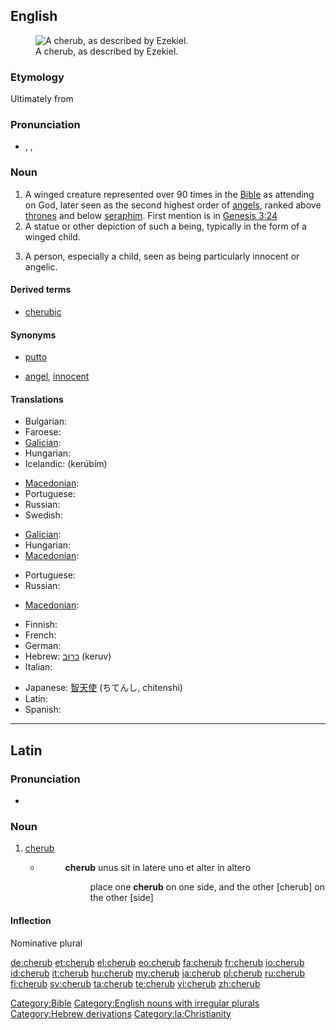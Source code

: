 {{also|Cherub}}
==English==
[[File:Tetramorph meteora.jpg|thumb|A cherub, as described by Ezekiel.]]

===Etymology===
Ultimately from {{etyl|he}} {{term|כרוב| כְּרוּב|tr= kerúv|lang=he|sc=Hebr}}

===Pronunciation===
* {{enPR|chĕrʹəb}}, {{IPA|/ˈtʃɛrəb/}}, {{SAMPA|/"tSEr@b/}}

===Noun===
{{en-noun|pl2=cherubim}}

# A winged creature represented over 90 times in the [[Bible]] as attending on God, later seen as the second highest order of [[angels]], ranked above [[throne]]s and below [[seraph]]im. First mention is in [http://en.wikisource.org/wiki/Bible_%28World_English%29/Genesis#Chapter_3 Genesis 3:24]
# A statue or other depiction of such a being, typically in the form of a winged child.
# {{figuratively}} A person, especially a child, seen as being particularly innocent or angelic.

====Derived terms====
* [[cherubic]]

====Synonyms====
* {{sense|winged child}} [[putto]]
* {{sense|innocent or angelic person}} [[angel]], [[innocent]]

====Translations====
{{trans-top|winged creature represented in the Bible as attending on God}}
* Bulgarian: {{t-|bg|херувим|m}}
* Faroese: {{t|fo|kerúbur|m}}
* [[Galician]]: {{t-|gl|querubín|m|xs=Galician}}
* Hungarian: {{t|hu|kerub}}
* Icelandic: {{t|is|kerúb|m}} (kerúbím)
{{trans-mid}}
* [[Macedonian]]: {{t-|mk|херувим|m|tr=héruvim}}
* Portuguese: {{t+|pt|querubim}}
* Russian: {{t+|ru|херувим|m|tr=kheruvím}}
* Swedish: {{t-|sv|kerub|c}}
{{trans-bottom}}

{{trans-top|statue or other depiction of such a being}}
* [[Galician]]: {{t-|gl|querubín|m|xs=Galician}}
* Hungarian: {{t|hu|kerub}}
* [[Macedonian]]: {{t-|mk|херувим|m|tr=héruvim}}
{{trans-mid}}
* Portuguese: {{t|pt|querubim|m}}
* Russian: {{t+|ru|херувим|m|tr=kheruvím}}
{{trans-bottom}}

{{trans-top|person seen as being particularly innocent or angelic}}
* [[Macedonian]]: {{t|mk|ангелче|n|tr=ángelče}}
{{trans-mid}}
{{trans-bottom}}

{{checktrans-top}}
* Finnish: {{t+|fi|kerubi}}
* French: {{t+|fr|chérubin|m}}
* German: {{t-|de|Cherub|m}}
* Hebrew: [[כרוב|כרוּב]] (keruv) {{m}}
* Italian: {{t+|it|cherubino|m}}
{{trans-mid}}
* Japanese: [[智天使]] (ちてんし, chitenshi)
* Latin: {{t-|la|cherub|m}}
* Spanish: {{t+|es|querubín|m}}
{{trans-bottom}}

[[Category:Bible]]
[[Category:English nouns with irregular plurals]]
[[Category:Hebrew derivations]]

----

==Latin==

===Pronunciation===
* {{a|Ecclesiastical}} {{IPA|/ˈkeː.rub/|lang=la}}

===Noun===
{{infl|la|noun|g=m}}

# [[#English|cherub]]
#* {{RQ:Vulgate|Exodus|25|19}}
#*: '''cherub''' unus sit in latere uno et alter in altero
#*:: place one '''cherub''' on one side, and the other [cherub] on the other [side]

====Inflection====
Nominative plural {{term|cherubin|lang=la}}

[[Category:la:Christianity]]

[[de:cherub]]
[[et:cherub]]
[[el:cherub]]
[[eo:cherub]]
[[fa:cherub]]
[[fr:cherub]]
[[io:cherub]]
[[id:cherub]]
[[it:cherub]]
[[hu:cherub]]
[[my:cherub]]
[[ja:cherub]]
[[pl:cherub]]
[[ru:cherub]]
[[fi:cherub]]
[[sv:cherub]]
[[ta:cherub]]
[[te:cherub]]
[[vi:cherub]]
[[zh:cherub]]